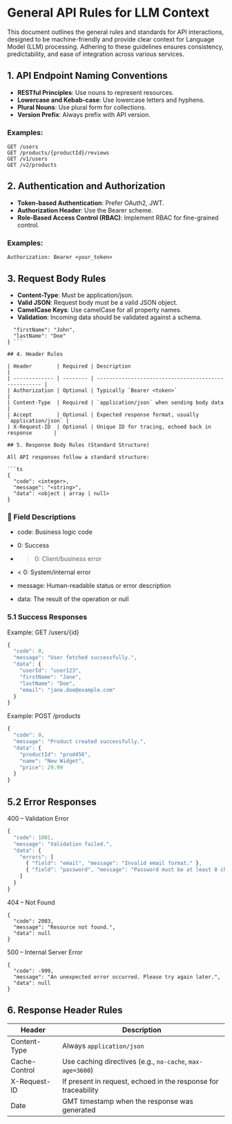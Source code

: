 # General API Rules for LLM Context

This document outlines the general rules and standards for API interactions, designed to be machine-friendly and provide clear context for Language Model (LLM) processing. Adhering to these guidelines ensures consistency, predictability, and ease of integration across various services.


## 1. API Endpoint Naming Conventions

- **RESTful Principles**: Use nouns to represent resources.
- **Lowercase and Kebab-case**: Use lowercase letters and hyphens.
- **Plural Nouns**: Use plural form for collections.
- **Version Prefix**: Always prefix with API version.

### Examples:

```http
GET /users
GET /products/{productId}/reviews
GET /v1/users
GET /v2/products
```

## 2. Authentication and Authorization


- **Token-based Authentication**: Prefer OAuth2, JWT.
- **Authorization Header**: Use the Bearer scheme.
- **Role-Based Access Control (RBAC)**: Implement RBAC for fine-grained control.

### Examples:

```Authorization: Bearer <your_token>```

## 3. Request Body Rules

- **Content-Type**: Must be application/json.
- **Valid JSON**: Request body must be a valid JSON object.
- **CamelCase Keys**: Use camelCase for all property names.
- **Validation**: Incoming data should be validated against a schema.

``` {
  "firstName": "John",
  "lastName": "Doe"
} ```

## 4. Header Rules

| Header        | Required | Description                                          |
| ------------- | -------- | ---------------------------------------------------- |
| Authorization | Optional | Typically `Bearer <token>`                           |
| Content-Type  | Required | `application/json` when sending body data            |
| Accept        | Optional | Expected response format, usually `application/json` |
| X-Request-ID  | Optional | Unique ID for tracing, echoed back in response       |

## 5. Response Body Rules (Standard Structure)

All API responses follow a standard structure:

```ts
{
  "code": <integer>,
  "message": "<string>",
  "data": <object | array | null>
}
```

### 📌 Field Descriptions

- code: Business logic code

- 0: Success

- > 0: Client/business error

- < 0: System/internal error

- message: Human-readable status or error description

- data: The result of the operation or null

### 5.1 Success Responses

Example: GET /users/{id}

```ts
{
  "code": 0,
  "message": "User fetched successfully.",
  "data": {
    "userId": "user123",
    "firstName": "Jane",
    "lastName": "Doe",
    "email": "jane.doe@example.com"
  }
}
```

Example: POST /products

```ts
{
  "code": 0,
  "message": "Product created successfully.",
  "data": {
    "productId": "prod456",
    "name": "New Widget",
    "price": 29.99
  }
}
```

## 5.2 Error Responses

400 – Validation Error

```ts
{
  "code": 1001,
  "message": "Validation failed.",
  "data": {
    "errors": [
      { "field": "email", "message": "Invalid email format." },
      { "field": "password", "message": "Password must be at least 8 characters long." }
    ]
  }
}
```

404 – Not Found

```
{
  "code": 2003,
  "message": "Resource not found.",
  "data": null
}
```

500 – Internal Server Error
```
{
  "code": -999,
  "message": "An unexpected error occurred. Please try again later.",
  "data": null
}
```

## 6. Response Header Rules

| Header        | Description                                                    |
| ------------- | -------------------------------------------------------------- |
| Content-Type  | Always `application/json`                                      |
| Cache-Control | Use caching directives (e.g., `no-cache`, `max-age=3600`)      |
| X-Request-ID  | If present in request, echoed in the response for traceability |
| Date          | GMT timestamp when the response was generated                  |

